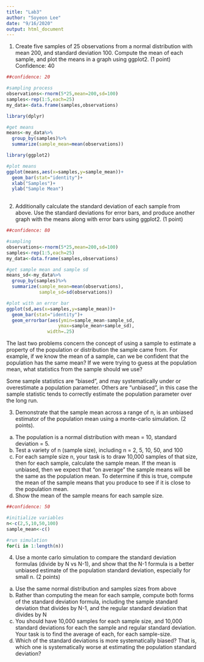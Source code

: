 ```yaml
---
title: "Lab3"
author: "Soyeon Lee"
date: "9/16/2020"
output: html_document
---
```


1. Create five samples of 25 observations from a normal distribution with mean 200, and standard deviation 100. Compute the mean of each sample, and plot the means in a graph using ggplot2. (1 point) Confidence: 40
```r
##confidence: 20

#sampling process
observations<-rnorm(5*25,mean=200,sd=100)
samples<-rep(1:5,each=25)
my_data<-data.frame(samples,observations)

library(dplyr)

#get means
means<-my_data%>%
  group_by(samples)%>%
  summarize(sample_mean=mean(observations))

library(ggplot2)

#plot means
ggplot(means,aes(x=samples,y=sample_mean))+
  geom_bar(stat="identity")+
  xlab("Samples")+
  ylab("Sample Mean")
  
```

2. Additionally calculate the standard deviation of each sample from above. Use the standard deviations for error bars, and produce another graph with the means along with error bars using ggplot2. (1 point)
```r
##confidence: 80

#sampling
observations<-rnorm(5*25,mean=200,sd=100)
samples<-rep(1:5,each=25)
my_data<-data.frame(samples,observations)

#get sample mean and sample sd
means_sd<-my_data%>%
  group_by(samples)%>%
  summarize(sample_mean=mean(observations),
            sample_sd=sd(observations))

#plot with an error bar
ggplot(sd,aes(x=samples,y=sample_mean))+
  geom_bar(stat="identity")+
  geom_errorbar(aes(ymin=sample_mean-sample_sd,
                   ymax=sample_mean+sample_sd),
               width=.25)
```


The last two problems concern the concept of using a sample to estimate a property of the population or distribution the sample came from. For example, if we know the mean of a sample, can we be confident that the population has the same mean? If we were trying to guess at the population mean, what statistics from the sample should we use?

Some sample statistics are “biased”, and may systematically under or overestimate a population parameter. Others are “unbiased”, in this case the sample statistic tends to correctly estimate the population parameter over the long run.

3. Demonstrate that the sample mean across a range of n, is an unbiased estimator of the population mean using a monte-carlo simulation. (2 points).

(a) The population is a normal distribution with mean = 10, standard deviation = 5.
(b) Test a variety of n (sample size), including n = 2, 5, 10, 50, and 100
(c) For each sample size n, your task is to draw 10,000 samples of that size, then for each sample, calculate the sample mean. If the mean is unbiased, then we expect that “on average” the sample means will be the same as the population mean. To determine if this is true, compute the mean of the sample means that you produce to see if it is close to the population mean.
(d) Show the mean of the sample means for each sample size.
```r
##confidence: 50

#initialize variables
n<-c(2,5,10,50,100)
sample_mean<-c()

#run simulation
for(i in 1:length(n))

```

4. Use a monte carlo simulation to compare the standard deviation formulas (divide by N vs N-1), and show that the N-1 formula is a better unbiased estimate of the population standard deviation, especially for small n. (2 points)
a) Use the same normal distribution and samples sizes from above
b) Rather than computing the mean for each sample, compute both forms of the standard deviation formula, including the sample standard deviation that divides by N-1, and the regular standard deviation that divides by N
c) You should have 10,000 samples for each sample size, and 10,000 standard deviations for each the sample and regular standard deviation. Your task is to find the average of each, for each sample-size.
d) Which of the standard deviations is more systematically biased? That is, which one is systematically worse at estimating the population standard deviation?